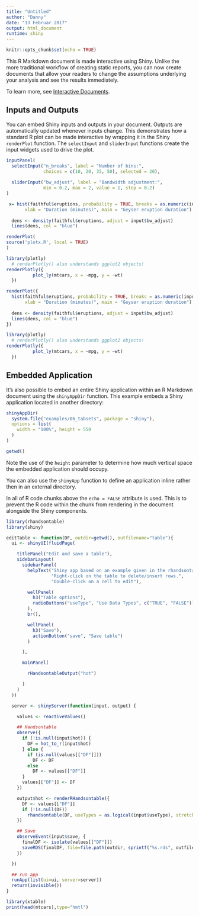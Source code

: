 ```yaml
---
title: "Untitled"
author: "Danny"
date: "13 Februar 2017"
output: html_document
runtime: shiny
---
```


```r
knitr::opts_chunk$set(echo = TRUE)
```

This R Markdown document is made interactive using Shiny. Unlike the more traditional workflow of creating static reports, you can now create documents that allow your readers to change the assumptions underlying your analysis and see the results immediately. 

To learn more, see [Interactive Documents](http://rmarkdown.rstudio.com/authoring_shiny.html).

## Inputs and Outputs

You can embed Shiny inputs and outputs in your document. Outputs are automatically updated whenever inputs change.  This demonstrates how a standard R plot can be made interactive by wrapping it in the Shiny `renderPlot` function. The `selectInput` and `sliderInput` functions create the input widgets used to drive the plot.

```r
inputPanel(
  selectInput("n_breaks", label = "Number of bins:",
              choices = c(10, 20, 35, 50), selected = 20),
  
  sliderInput("bw_adjust", label = "Bandwidth adjustment:",
              min = 0.2, max = 2, value = 1, step = 0.2)
)


```




```r
 x= hist(faithful$eruptions, probability = TRUE, breaks = as.numeric(input$n_breaks),
       xlab = "Duration (minutes)", main = "Geyser eruption duration")
  
  dens <- density(faithful$eruptions, adjust = input$bw_adjust)
  lines(dens, col = "blue")
```

```r
renderPlot(
source('plotx.R', local = TRUE)
)

library(plotly)
  # renderPlotly() also understands ggplot2 objects!
renderPlotly({
          plot_ly(mtcars, x = ~mpg, y = ~wt)
  })
```

```r
renderPlot({
  hist(faithful$eruptions, probability = TRUE, breaks = as.numeric(input$n_breaks),
       xlab = "Duration (minutes)", main = "Geyser eruption duration")
  
  dens <- density(faithful$eruptions, adjust = input$bw_adjust)
  lines(dens, col = "blue")
})

library(plotly)
  # renderPlotly() also understands ggplot2 objects!
renderPlotly({
          plot_ly(mtcars, x = ~mpg, y = ~wt)
  })
```

## Embedded Application

It's also possible to embed an entire Shiny application within an R Markdown document using the `shinyAppDir` function. This example embeds a Shiny application located in another directory:

```r
shinyAppDir(
  system.file("examples/06_tabsets", package = "shiny"),
  options = list(
    width = "100%", height = 550
  )
)

getwd()
```

Note the use of the `height` parameter to determine how much vertical space the embedded application should occupy.

You can also use the `shinyApp` function to define an application inline rather then in an external directory.

In all of R code chunks above the `echo = FALSE` attribute is used. This is to prevent the R code within the chunk from rendering in the document alongside the Shiny components.


```r
library(rhandsontable)
library(shiny)

editTable <- function(DF, outdir=getwd(), outfilename="table"){
  ui <- shinyUI(fluidPage(

    titlePanel("Edit and save a table"),
    sidebarLayout(
      sidebarPanel(
        helpText("Shiny app based on an example given in the rhandsontable package.", 
                 "Right-click on the table to delete/insert rows.", 
                 "Double-click on a cell to edit"),

        wellPanel(
          h3("Table options"),
          radioButtons("useType", "Use Data Types", c("TRUE", "FALSE"))
        ),
        br(), 

        wellPanel(
          h3("Save"), 
          actionButton("save", "Save table")
        )        

      ),

      mainPanel(

        rHandsontableOutput("hot")

      )
    )
  ))

  server <- shinyServer(function(input, output) {

    values <- reactiveValues()

    ## Handsontable
    observe({
      if (!is.null(input$hot)) {
        DF = hot_to_r(input$hot)
      } else {
        if (is.null(values[["DF"]]))
          DF <- DF
        else
          DF <- values[["DF"]]
      }
      values[["DF"]] <- DF
    })

    output$hot <- renderRHandsontable({
      DF <- values[["DF"]]
      if (!is.null(DF))
        rhandsontable(DF, useTypes = as.logical(input$useType), stretchH = "all")
    })

    ## Save 
    observeEvent(input$save, {
      finalDF <- isolate(values[["DF"]])
      saveRDS(finalDF, file=file.path(outdir, sprintf("%s.rds", outfilename)))
    })

  })

  ## run app 
  runApp(list(ui=ui, server=server))
  return(invisible())
}
```


```r
library(xtable)
print(head(mtcars),type="hmtl")
```



